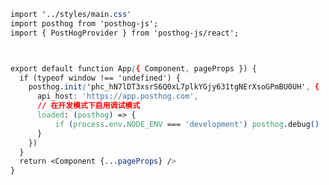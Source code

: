 ```css
import '../styles/main.css'
import posthog from 'posthog-js';
import { PostHogProvider } from 'posthog-js/react';



export default function App({ Component, pageProps }) {
  if (typeof window !== 'undefined') {
    posthog.init('phc_hN7lDT3xsrS6Q0xL7plkYGjy631tgNErXsoGPmBU0UH', {
      api_host: 'https://app.posthog.com',
      // 在开发模式下启用调试模式
      loaded: (posthog) => {
          if (process.env.NODE_ENV === 'development') posthog.debug()
      }
    })
  }
  return <Component {...pageProps} />
}
```